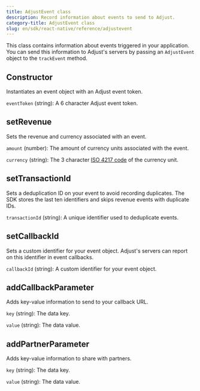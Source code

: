 ```yaml
---
title: AdjustEvent class
description: Record information about events to send to Adjust.
category-title: AdjustEvent class
slug: en/sdk/react-native/reference/adjustevent
---
```



This class contains information about events triggered in your application. You can send this information to Adjust's servers by passing an `AdjustEvent` object to the `trackEvent` method.

<Function>

## Constructor

Instantiates an event object with an Adjust event token.

<slot slot="signature">


<ConstructorSig />

</slot>

<slot slot="snippet">


<Constructor />

</slot>

<slot slot="parameters">

`eventToken` (string): A 6 character Adjust event token.

</slot>

</Function>

<Function>

## setRevenue

Sets the revenue and currency associated with an event.

<slot slot="signature">


<SetRevenueSig />

</slot>

<slot slot="snippet">


<SetRevenue />

</slot>

<slot slot="parameters">

`amount` (number): The amount of currency units associated with the event.

`currency` (string): The 3 character [ISO 4217 code](https://www.iban.com/currency-codes) of the currency unit.

</slot>

</Function>

<Function>

## setTransactionId

Sets a deduplication ID on your event to avoid recording duplicates. The SDK stores the last ten identifiers and skips revenue events with duplicate IDs.

<slot slot="signature">


<SetTransactionIdSig />

</slot>

<slot slot="snippet">


<SetTransactionId />

</slot>

<slot slot="parameters">

`transactionId` (string): A unique identifier used to deduplicate events.

</slot>

</Function>

<Function>

## setCallbackId

Sets a custom identifier for your event object. Adjust's servers can report on this identifier in event callbacks.

<slot slot="signature">


<SetCallbackIdSig />

</slot>

<slot slot="snippet">


<SetCallbackId />

</slot>

<slot slot="parameters">

`callbackId` (string): A custom identifier for your event object.

</slot>

</Function>

<Function>

## addCallbackParameter

Adds key-value information to send to your callback URL.

<slot slot="signature">


<AddCallbackParameterSig />

</slot>

<slot slot="snippet">


<AddCallbackParameter />

</slot>

<slot slot="parameters">

`key` (string): The data key.

`value` (string): The data value.

</slot>

</Function>

<Function>

## addPartnerParameter

Adds key-value information to share with partners.

<slot slot="signature">


<AddPartnerParameterSig />

</slot>

<slot slot="snippet">


<AddPartnerParameter />

</slot>

<slot slot="parameters">

`key` (string): The data key.

`value` (string): The data value.

</slot>

</Function>
